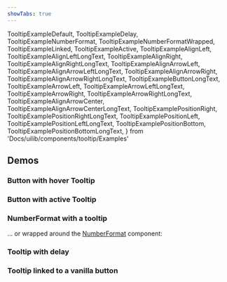 ```yaml
---
showTabs: true
---
```


  TooltipExampleDefault,
  TooltipExampleDelay,
  TooltipExampleNumberFormat,
  TooltipExampleNumberFormatWrapped,
  TooltipExampleLinked,
  TooltipExampleActive,
  TooltipExampleAlignLeft,
  TooltipExampleAlignLeftLongText,
  TooltipExampleAlignRight,
  TooltipExampleAlignRightLongText,
  TooltipExampleAlignArrowLeft,
  TooltipExampleAlignArrowLeftLongText,
  TooltipExampleAlignArrowRight,
  TooltipExampleAlignArrowRightLongText,
  TooltipExampleButtonLongText,
  TooltipExampleArrowLeft,
  TooltipExampleArrowLeftLongText,
  TooltipExampleArrowRight,
  TooltipExampleArrowRightLongText,
  TooltipExampleAlignArrowCenter,
  TooltipExampleAlignArrowCenterLongText,
  TooltipExamplePositionRight,
  TooltipExamplePositionRightLongText,
  TooltipExamplePositionLeft,
  TooltipExamplePositionLeftLongText,
  TooltipExamplePositionBottom,
  TooltipExamplePositionBottomLongText,
} from 'Docs/uilib/components/tooltip/Examples'

## Demos

### Button with hover Tooltip

<TooltipExampleDefault />

### Button with active Tooltip

<TooltipExampleActive />

### NumberFormat with a tooltip

<TooltipExampleNumberFormat />

... or wrapped around the [NumberFormat](/uilib/components/number-format) component:

<TooltipExampleNumberFormatWrapped />

### Tooltip with delay

<TooltipExampleDelay />

### Tooltip linked to a vanilla button

<TooltipExampleLinked />

<VisibleWhenVisualTest>
  <TooltipExampleButtonLongText />
  <TooltipExampleAlignArrowCenter />
  <TooltipExampleAlignArrowCenterLongText />
  <TooltipExampleAlignLeft />
  <TooltipExampleAlignLeftLongText />
  <TooltipExampleAlignRight />
  <TooltipExampleAlignRightLongText />
  <TooltipExampleAlignArrowLeft />
  <TooltipExampleAlignArrowLeftLongText />
  <TooltipExampleAlignArrowRight />
  <TooltipExampleAlignArrowRightLongText />
  <TooltipExampleArrowLeft />
  <TooltipExampleArrowLeftLongText />
  <TooltipExampleArrowRight />
  <TooltipExampleArrowRightLongText />
  <TooltipExamplePositionLeft />
  <TooltipExamplePositionLeftLongText />
  <TooltipExamplePositionRight />
  <TooltipExamplePositionRightLongText />
  <TooltipExamplePositionBottom />
  <TooltipExamplePositionBottomLongText />
</VisibleWhenVisualTest>
